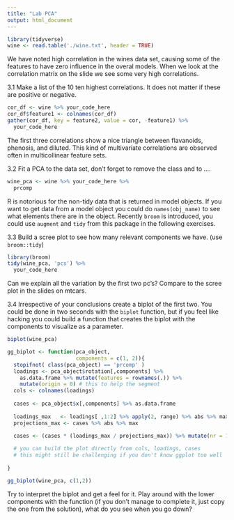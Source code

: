 ```yaml
---
title: "Lab PCA"
output: html_document
---
```


```r
library(tidyverse)
wine <- read.table('./wine.txt', header = TRUE)
```

We have noted high correlation in the wines data set, causing some of the features to have zero influence in the overal models. When we look at the correlation matrix on the slide we see some very high correlations. 

3.1 Make a list of the 10 ten highest correlations. It does not matter if these are positive or negative.

```r
cor_df <- wine %>% your_code_here
cor_df$feature1 <- colnames(cor_df)
gather(cor_df, key = feature2, value = cor, -feature1) %>% 
  your_code_here
```

The first three correlations show a nice triangle between flavanoids, phenosis, and diluted. This kind of multivariate correlations are observed often in multicollinear feature sets. 

3.2 Fit a PCA to the data set, don't forget to remove the class and to ....

```r
wine_pca <- wine %>% your_code_here %>% 
  prcomp
```

R is notorious for the non-tidy data that is returned in model objects. If you want to get data from a model object you could do `names(obj_name)` to see what elements there are in the object. Recently `broom` is introduced, you could use `augment` and `tidy` from this package in the following exercises.

3.3 Build a scree plot to see how many relevant components we have. (use `broom::tidy`)

```r
library(broom)
tidy(wine_pca, 'pcs') %>% 
  your_code_here
```

Can we explain all the variation by the first two pc's? Compare to the scree plot in the slides on mtcars.

3.4 Irrespective of your conclusions create a biplot of the first two. You could be done in two seconds with the `biplot` function, but if you feel like hacking you could build a function that creates the biplot with the components to visualize as a parameter.

```r
biplot(wine_pca)
```

```r
gg_biplot <- function(pca_object, 
                      components = c(1, 2)){
  stopifnot( class(pca_object) == 'prcomp' )
  loadings <- pca_object$rotation[,components] %>% 
    as.data.frame %>% mutate(features = rownames(.)) %>% 
    mutate(origin = 0) # this to help the segment
  cols <- colnames(loadings)
  
  cases <- pca_object$x[,components] %>% as.data.frame
  
  loadings_max   <- loadings[ ,1:2] %>% apply(2, range) %>% abs %>% max
  projections_max <- cases %>% abs %>% max
  
  cases <- (cases * (loadings_max / projections_max)) %>% mutate(nr = 1:nrow(cases))

  # you can build the plot directly from cols, loadings, cases
  # this might still be challenging if you don't know ggplot too well
  
}

gg_biplot(wine_pca, c(1,2))
```

Try to interpret the biplot and get a feel for it. Play around with the lower components with the function (if you don't manage to complete it, just copy the one from the solution), what do you see when you go down?
